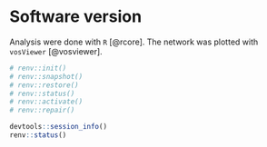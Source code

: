 
# Software version {#software-version}

Analysis were done with `R` [@rcore]. The network was plotted with `vosViewer` [@vosviewer].

```r
# renv::init()
# renv::snapshot()
# renv::restore()
# renv::status()
# renv::activate()
# renv::repair()

devtools::session_info()
renv::status()
```


